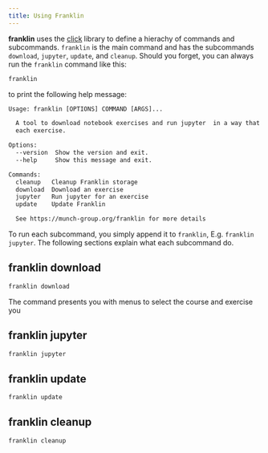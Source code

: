```yaml
---
title: Using Franklin
---
```


**franklin** uses the [click](https://click.palletsprojects.com/en/stable/) library to define a hierachy of commands and subcommands. `franklin` is the main command and has the subcommands `download`, `jupyter`, `update`, and `cleanup`. Should you forget, you can always run the `franklin` command like this:

```.bash
franklin
```

to print the following help message:

```txt
Usage: franklin [OPTIONS] COMMAND [ARGS]...

  A tool to download notebook exercises and run jupyter  in a way that fits
  each exercise.

Options:
  --version  Show the version and exit.
  --help     Show this message and exit.

Commands:
  cleanup   Cleanup Franklin storage
  download  Download an exercise
  jupyter   Run jupyter for an exercise
  update    Update Franklin

  See https://munch-group.org/franklin for more details
```

To run each subcommand, you simply append it to `franklin`, E.g. `franklin jupyter`. The following sections explain what each subcommand do.

## franklin download

```.bash
franklin download
```

The command presents you with menus to select the course and exercise you 

## franklin jupyter

```.bash
franklin jupyter
```


## franklin update

```.bash
franklin update
```


## franklin cleanup

```.bash
franklin cleanup
```

